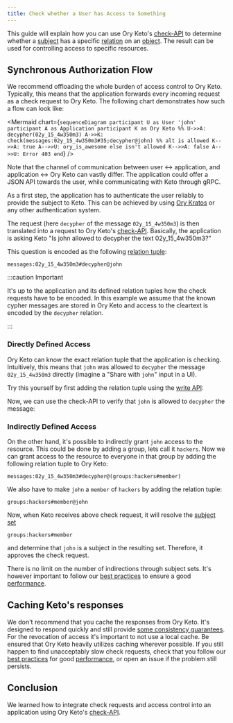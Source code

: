```yaml
---
title: Check whether a User has Access to Something
---
```



This guide will explain how you can use Ory Keto's [check-API](../concepts/api-overview.mdx#check-relation-tuple) to determine
whether a [subject](../concepts/subjects.mdx) has a specific [relation](../concepts/relation-tuples.mdx) on an
[object](../concepts/objects.mdx). The result can be used for controlling access to specific resources.

## Synchronous Authorization Flow

We recommend offloading the whole burden of access control to Ory Keto. Typically, this means that the application forwards every
incoming request as a check request to Ory Keto. The following chart demonstrates how such a flow can look like:

<Mermaid
  chart={`
sequenceDiagram
    participant U as User 'john'
    participant A as Application
    participant K as Ory Keto
%%
    U->>A: decypher(02y_15_4w350m3)
    A->>K: check(messages:02y_15_4w350m3#35;decypher@john)
%%
    alt is allowed
      K-->>A: true
      A-->>U: ory_is_awesome
    else isn't allowed
      K-->>A: false
      A-->>U: Error 403
    end
`}
/>

Note that the channel of communication between user <-> application, and application <-> Ory Keto can vastly differ. The
application could offer a JSON API towards the user, while communicating with Keto through gRPC.

As a first step, the application has to authenticate the user reliably to provide the subject to Keto. This can be achieved by
using [Ory Kratos](https://www.ory.sh/kratos/docs/) or any other authentication system.

The request (here `decypher` of the message `02y_15_4w350m3`) is then translated into a request to Ory Keto's
[check-API](../concepts/api-overview.mdx#check-relation-tuple). Basically, the application is asking Keto "Is john allowed to
decypher the text 02y_15_4w350m3?"

This question is encoded as the following [relation tuple](../concepts/relation-tuples.mdx):

```keto-relation-tuples
messages:02y_15_4w350m3#decypher@john
```

:::caution Important

It's up to the application and its defined relation tuples how the check requests have to be encoded. In this example we assume
that the known cypher messages are stored in Ory Keto and access to the cleartext is encoded by the `decypher` relation.

:::

### Directly Defined Access

Ory Keto can know the exact relation tuple that the application is checking. Intuitively, this means that `john` was allowed to
`decypher` the message `02y_15_4w350m3` directly (imagine a "Share with `john`" input in a UI).

Try this yourself by first adding the relation tuple using the [write API](../concepts/api-overview.mdx#write-apis):

<CodeTabs sampleId="simple-access-check-guide/00-write-direct-access" version="v0.7.0-alpha.1" />

Now, we can use the check-API to verify that `john` is allowed to `decypher` the message:

<CodeTabs sampleId="simple-access-check-guide/01-check-direct-access" version="v0.7.0-alpha.1" />

### Indirectly Defined Access

On the other hand, it's possible to indirectly grant `john` access to the resource. This could be done by adding a group, lets
call it `hackers`. Now we can grant access to the resource to everyone in that group by adding the following relation tuple to Ory
Keto:

```keto-relation-tuples
messages:02y_15_4w350m3#decypher@(groups:hackers#member)
```

We also have to make `john` a `member` of `hackers` by adding the relation tuple:

```keto-relation-tuples
groups:hackers#member@john
```

Now, when Keto receives above check request, it will resolve the [subject set](../concepts/subjects.mdx#subject-sets)

```keto-relation-tuples
groups:hackers#member
```

and determine that `john` is a subject in the resulting set. Therefore, it approves the check request.

There is no limit on the number of indirections through subject sets. It's however important to follow our
[best practices](./access-control-list-design-best-practices.mdx) to ensure a good [performance](../performance.mdx).

## Caching Keto's responses

We don't recommend that you cache the responses from Ory Keto. It's designed to respond quickly and still provide
[some consistency guarantees](../concepts/snaptokens-evaluation-consistency.mdx). For the revocation of access it's important to
not use a local cache. Be ensured that Ory Keto heavily utilizes caching wherever possible. If you still happen to find
unacceptably slow check requests, check that you follow our [best practices](./access-control-list-design-best-practices.mdx) for
good [performance](../performance.mdx), or open an issue if the problem still persists.

## Conclusion

We learned how to integrate check requests and access control into an application using Ory Keto's
[check-API](../concepts/api-overview.mdx#check-relation-tuple).
